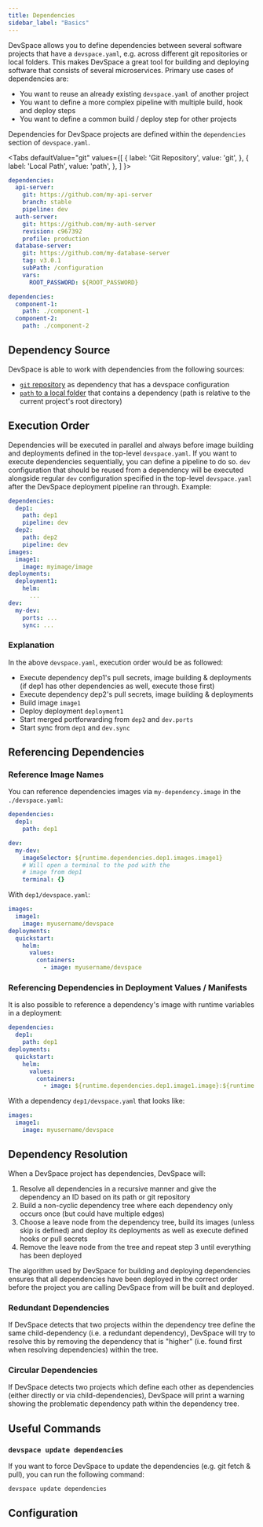 ```yaml
---
title: Dependencies
sidebar_label: "Basics"
---
```



DevSpace allows you to define dependencies between several software projects that have a `devspace.yaml`, e.g. across different git repositories or local folders. This makes DevSpace a great tool for building and deploying software that consists of several microservices. Primary use cases of dependencies are:

- You want to reuse an already existing `devspace.yaml` of another project
- You want to define a more complex pipeline with multiple build, hook and deploy steps
- You want to define a common build / deploy step for other projects

Dependencies for DevSpace projects are defined within the `dependencies` section of `devspace.yaml`.

<Tabs
  defaultValue="git"
  values={[
    { label: 'Git Repository', value: 'git', },
    { label: 'Local Path', value: 'path', },
  ]
}>
<TabItem value="git">

```yaml
dependencies:
  api-server:
    git: https://github.com/my-api-server
    branch: stable
    pipeline: dev
  auth-server:
    git: https://github.com/my-auth-server
    revision: c967392
    profile: production
  database-server:
    git: https://github.com/my-database-server
    tag: v3.0.1
    subPath: /configuration
    vars:
      ROOT_PASSWORD: ${ROOT_PASSWORD}
```

</TabItem>
<TabItem value="path">

```yaml
dependencies:
  component-1:
    path: ./component-1
  component-2:
    path: ./component-2
```

</TabItem>
</Tabs>

## Dependency Source
DevSpace is able to work with dependencies from the following sources:
- [`git` repository](../../configuration/dependencies/git-repository.mdx) as dependency that has a devspace configuration
- [`path` to a local folder](../../configuration/dependencies/local-folder.mdx) that contains a dependency (path is relative to the current project's root directory)


## Execution Order

Dependencies will be executed in parallel and always before image building and deployments defined in the top-level `devspace.yaml`. If you want to execute dependencies sequentially, you can define a pipeline to do so. `dev` configuration that should be reused from a dependency will be executed alongside regular `dev` configuration specified in the top-level `devspace.yaml` after the DevSpace deployment pipeline ran through. Example:
```yaml
dependencies:
  dep1:
    path: dep1
    pipeline: dev
  dep2:
    path: dep2
    pipeline: dev
images:
  image1:
    image: myimage/image
deployments:
  deployment1:
    helm:
      ...
dev:
  my-dev:
    ports: ...
    sync: ...
```

### Explanation
In the above `devspace.yaml`, execution order would be as followed:
* Execute dependency dep1's pull secrets, image building & deployments (if dep1 has other dependencies as well, execute those first)
* Execute dependency dep2's pull secrets, image building & deployments
* Build image `image1`
* Deploy deployment `deployment1`
* Start merged portforwarding from `dep2` and `dev.ports`
* Start sync from `dep1` and `dev.sync`

## Referencing Dependencies

### Reference Image Names
You can reference dependencies images via `my-dependency.image` in the `./devspace.yaml`:
```yaml
dependencies:
  dep1:
    path: dep1

dev:
  my-dev:
    imageSelector: ${runtime.dependencies.dep1.images.image1}
    # Will open a terminal to the pod with the
    # image from dep1
    terminal: {}
```

With `dep1/devspace.yaml`:
```yaml
images:
  image1:
    image: myusername/devspace
deployments:
  quickstart:
    helm:
      values:
        containers:
          - image: myusername/devspace
```

### Referencing Dependencies in Deployment Values / Manifests

It is also possible to reference a dependency's image with runtime variables in a deployment:
```yaml
dependencies:
  dep1:
    path: dep1
deployments:
  quickstart:
    helm:
      values:
        containers:
          - image: ${runtime.dependencies.dep1.image1.image}:${runtime.dependencies.dep1.image1.tag} # -> replaced with 'myusername/devspace:xxxx'
```

With a dependency `dep1/devspace.yaml` that looks like:
```yaml
images:
  image1:
    image: myusername/devspace
```

## Dependency Resolution
When a DevSpace project has dependencies, DevSpace will:

1. Resolve all dependencies in a recursive manner and give the dependency an ID based on its path or git repository
2. Build a non-cyclic dependency tree where each dependency only occurs once (but could have multiple edges)
3. Choose a leave node from the dependency tree, build its images (unless skip is defined) and deploy its deployments as well as execute defined hooks or pull secrets
4. Remove the leave node from the tree and repeat step 3 until everything has been deployed

The algorithm used by DevSpace for building and deploying dependencies ensures that all dependencies have been deployed in the correct order before the project you are calling DevSpace from will be built and deployed.

### Redundant Dependencies
If DevSpace detects that two projects within the dependency tree define the same child-dependency (i.e. a redundant dependency), DevSpace will try to resolve this by removing the dependency that is "higher" (i.e. found first when resolving dependencies) within the tree.

### Circular Dependencies
If DevSpace detects two projects which define each other as dependencies (either directly or via child-dependencies), DevSpace will print a warning showing the problematic dependency path within the dependency tree.

## Useful Commands

### `devspace update dependencies`
If you want to force DevSpace to update the dependencies (e.g. git fetch & pull), you can run the following command:
```bash
devspace update dependencies
```


## Configuration

<PartialDependenciesConfig/>
